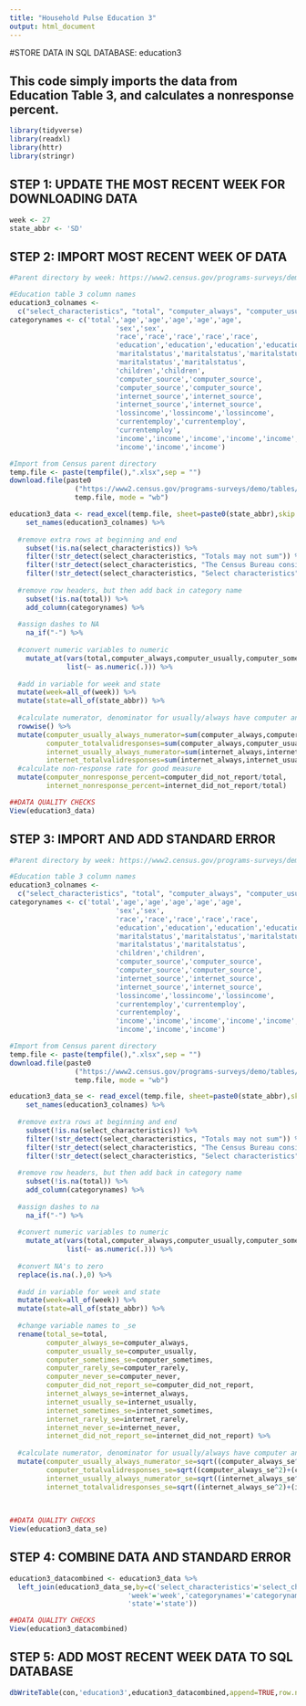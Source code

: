 ```yaml
---
title: "Household Pulse Education 3"
output: html_document
---
```


#STORE DATA IN SQL DATABASE: education3

## This code simply imports the data from Education Table 3, and calculates a nonresponse percent.


```r
library(tidyverse)
library(readxl)
library(httr)
library(stringr)
```

## STEP 1: UPDATE THE MOST RECENT WEEK FOR DOWNLOADING DATA
```r
week <- 27
state_abbr <- 'SD'
```

## STEP 2: IMPORT MOST RECENT WEEK OF DATA
```r
#Parent directory by week: https://www2.census.gov/programs-surveys/demo/tables/hhp/2021/

#Education table 3 column names
education3_colnames <-
  c("select_characteristics", "total", "computer_always", "computer_usually", "computer_sometimes", "computer_rarely", "computer_never", "computer_did_not_report", "internet_always", "internet_usually", "internet_sometimes", "internet_rarely", "internet_never", "internet_did_not_report")
categorynames <- c('total','age','age','age','age','age',
                          'sex','sex',
                          'race','race','race','race','race',
                          'education','education','education','education',
                          'maritalstatus','maritalstatus','maritalstatus',
                          'maritalstatus','maritalstatus',
                          'children','children',
                          'computer_source','computer_source',
                          'computer_source','computer_source',
                          'internet_source','internet_source',
                          'internet_source','internet_source',
                          'lossincome','lossincome','lossincome',
                          'currentemploy','currentemploy',
                          'currentemploy',
                          'income','income','income','income','income','income',
                          'income','income','income')

#Import from Census parent directory
temp.file <- paste(tempfile(),".xlsx",sep = "")
download.file(paste0
                ("https://www2.census.gov/programs-surveys/demo/tables/hhp/2021/wk",week,"/educ3_week",week,".xlsx"), 
                temp.file, mode = "wb")

education3_data <- read_excel(temp.file, sheet=paste0(state_abbr),skip = 5) %>%
    set_names(education3_colnames) %>%
  
  #remove extra rows at beginning and end
    subset(!is.na(select_characteristics)) %>%
    filter(!str_detect(select_characteristics, "Totals may not sum")) %>%
    filter(!str_detect(select_characteristics, "The Census Bureau considers")) %>%
    filter(!str_detect(select_characteristics, "Select characteristics")) %>%
  
  #remove row headers, but then add back in category name
    subset(!is.na(total)) %>%
    add_column(categorynames) %>%
  
  #assign dashes to NA
    na_if("-") %>%
  
  #convert numeric variables to numeric
    mutate_at(vars(total,computer_always,computer_usually,computer_sometimes,computer_rarely,computer_never,computer_did_not_report,internet_always,internet_usually,internet_sometimes,internet_rarely,internet_never,internet_did_not_report),
              list(~ as.numeric(.))) %>%
  
  #add in variable for week and state
  mutate(week=all_of(week)) %>%
  mutate(state=all_of(state_abbr)) %>%
  
  #calculate numerator, denominator for usually/always have computer and internet
  rowwise() %>%
  mutate(computer_usually_always_numerator=sum(computer_always,computer_usually,na.rm=TRUE),
         computer_totalvalidresponses=sum(computer_always,computer_usually,computer_sometimes,computer_rarely,computer_never,na.rm=TRUE),
         internet_usually_always_numerator=sum(internet_always,internet_usually,na.rm=TRUE),
         internet_totalvalidresponses=sum(internet_always,internet_usually,internet_sometimes,internet_rarely,internet_never,na.rm=TRUE)) %>%
  #calculate non-response rate for good measure
  mutate(computer_nonresponse_percent=computer_did_not_report/total,
         internet_nonresponse_percent=internet_did_not_report/total)

##DATA QUALITY CHECKS
View(education3_data)

```

## STEP 3: IMPORT AND ADD STANDARD ERROR
```r
#Parent directory by week: https://www2.census.gov/programs-surveys/demo/tables/hhp/2021/

#Education table 3 column names
education3_colnames <-
  c("select_characteristics", "total", "computer_always", "computer_usually", "computer_sometimes", "computer_rarely", "computer_never", "computer_did_not_report", "internet_always", "internet_usually", "internet_sometimes", "internet_rarely", "internet_never", "internet_did_not_report")
categorynames <- c('total','age','age','age','age','age',
                          'sex','sex',
                          'race','race','race','race','race',
                          'education','education','education','education',
                          'maritalstatus','maritalstatus','maritalstatus',
                          'maritalstatus','maritalstatus',
                          'children','children',
                          'computer_source','computer_source',
                          'computer_source','computer_source',
                          'internet_source','internet_source',
                          'internet_source','internet_source',
                          'lossincome','lossincome','lossincome',
                          'currentemploy','currentemploy',
                          'currentemploy',
                          'income','income','income','income','income','income',
                          'income','income','income')

#Import from Census parent directory
temp.file <- paste(tempfile(),".xlsx",sep = "")
download.file(paste0
                ("https://www2.census.gov/programs-surveys/demo/tables/hhp/2021/wk",week,"/educ3_se_week",week,".xlsx"), 
                temp.file, mode = "wb")

education3_data_se <- read_excel(temp.file, sheet=paste0(state_abbr),skip = 5) %>%
    set_names(education3_colnames) %>%
  
  #remove extra rows at beginning and end
    subset(!is.na(select_characteristics)) %>%
    filter(!str_detect(select_characteristics, "Totals may not sum")) %>%
    filter(!str_detect(select_characteristics, "The Census Bureau considers")) %>%
    filter(!str_detect(select_characteristics, "Select characteristics")) %>%
  
  #remove row headers, but then add back in category name
    subset(!is.na(total)) %>%
    add_column(categorynames) %>%
  
  #assign dashes to na
    na_if("-") %>%
  
  #convert numeric variables to numeric
    mutate_at(vars(total,computer_always,computer_usually,computer_sometimes,computer_rarely,computer_never,computer_did_not_report,internet_always,internet_usually,internet_sometimes,internet_rarely,internet_never,internet_did_not_report),
              list(~ as.numeric(.))) %>%
  
  #convert NA's to zero
  replace(is.na(.),0) %>%
  
  #add in variable for week and state
  mutate(week=all_of(week)) %>%
  mutate(state=all_of(state_abbr)) %>%
  
  #change variable names to _se
  rename(total_se=total,
         computer_always_se=computer_always,
         computer_usually_se=computer_usually,
         computer_sometimes_se=computer_sometimes,
         computer_rarely_se=computer_rarely,
         computer_never_se=computer_never,
         computer_did_not_report_se=computer_did_not_report,
         internet_always_se=internet_always,
         internet_usually_se=internet_usually,
         internet_sometimes_se=internet_sometimes,
         internet_rarely_se=internet_rarely,
         internet_never_se=internet_never,
         internet_did_not_report_se=internet_did_not_report) %>%
  
  #calculate numerator, denominator for usually/always have computer and internet
  mutate(computer_usually_always_numerator_se=sqrt((computer_always_se^2)+(computer_usually_se^2)),
         computer_totalvalidresponses_se=sqrt((computer_always_se^2)+(computer_usually_se^2)+(computer_sometimes_se^2)+(computer_rarely_se^2)+(computer_never_se^2)),
         internet_usually_always_numerator_se=sqrt((internet_always_se^2)+(internet_usually_se^2)),
         internet_totalvalidresponses_se=sqrt((internet_always_se^2)+(internet_usually_se^2)+(internet_sometimes_se^2)+(internet_rarely_se^2)+(internet_never_se^2)))
           
  

##DATA QUALITY CHECKS
View(education3_data_se)

```

## STEP 4: COMBINE DATA AND STANDARD ERROR
```r
education3_datacombined <- education3_data %>%
  left_join(education3_data_se,by=c('select_characteristics'='select_characteristics',
                             'week'='week','categorynames'='categorynames',
                             'state'='state'))

##DATA QUALITY CHECKS
View(education3_datacombined)
```

## STEP 5: ADD MOST RECENT WEEK DATA TO SQL DATABASE
```r
dbWriteTable(con,'education3',education3_datacombined,append=TRUE,row.names=FALSE)
```


